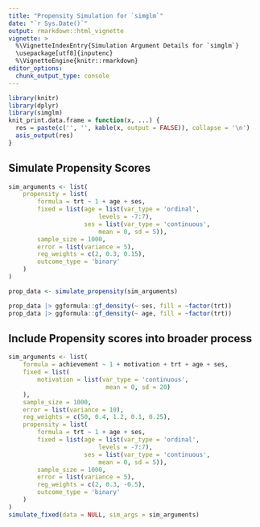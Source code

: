 ```yaml
---
title: "Propensity Simulation for `simglm`"
date: "`r Sys.Date()`"
output: rmarkdown::html_vignette
vignette: >
  %\VignetteIndexEntry{Simulation Argument Details for `simglm`}
  \usepackage[utf8]{inputenc}
  %\VignetteEngine{knitr::rmarkdown}
editor_options: 
  chunk_output_type: console
---
```


```r
library(knitr)
library(dplyr)
library(simglm)
knit_print.data.frame = function(x, ...) {
  res = paste(c('', '', kable(x, output = FALSE)), collapse = '\n')
  asis_output(res)
}
```


## Simulate Propensity Scores
```r
sim_arguments <- list(
    propensity = list(
        formula = trt ~ 1 + age + ses,
        fixed = list(age = list(var_type = 'ordinal', 
                         levels = -7:7),
                     ses = list(var_type = 'continuous', 
                         mean = 0, sd = 5)),
        sample_size = 1000,
        error = list(variance = 5),
        reg_weights = c(2, 0.3, 0.15),
        outcome_type = 'binary'
    )
)

prop_data <- simulate_propensity(sim_arguments)

prop_data |> ggformula::gf_density(~ ses, fill = ~factor(trt))
prop_data |> ggformula::gf_density(~ age, fill = ~factor(trt))
```

## Include Propensity scores into broader process

```r
sim_arguments <- list(
    formula = achievement ~ 1 + motivation + trt + age + ses,
    fixed = list(
        motivation = list(var_type = 'continuous',
                           mean = 0, sd = 20)
    ),
    sample_size = 1000,
    error = list(variance = 10),
    reg_weights = c(50, 0.4, 1.2, 0.1, 0.25),
    propensity = list(
        formula = trt ~ 1 + age + ses,
        fixed = list(age = list(var_type = 'ordinal', 
                         levels = -7:7),
                     ses = list(var_type = 'continuous', 
                         mean = 0, sd = 5)),
        sample_size = 1000,
        error = list(variance = 5),
        reg_weights = c(2, 0.3, -0.5),
        outcome_type = 'binary'
    )
)
simulate_fixed(data = NULL, sim_args = sim_arguments)
```